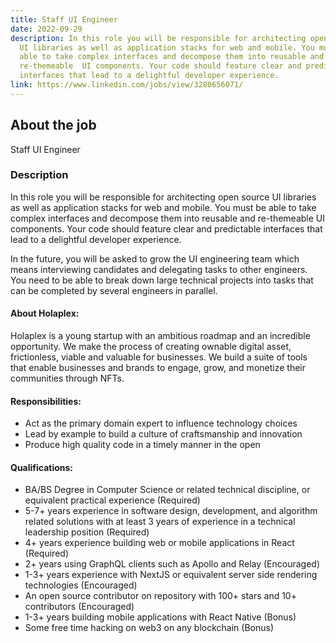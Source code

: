 ```yaml
---
title: Staff UI Engineer
date: 2022-09-29
description: In this role you will be responsible for architecting open source
  UI libraries as well as application stacks for web and mobile. You must be
  able to take complex interfaces and decompose them into reusable and
  re-themeable  UI components. Your code should feature clear and predictable
  interfaces that lead to a delightful developer experience.
link: https://www.linkedin.com/jobs/view/3280656071/
---
```



## About the job

Staff UI Engineer

### Description

In this role you will be responsible for architecting open source UI libraries as well as application stacks for web and mobile. You must be able to take complex interfaces and decompose them into reusable and re-themeable UI components. Your code should feature clear and predictable interfaces that lead to a delightful developer experience.

In the future, you will be asked to grow the UI engineering team which means interviewing candidates and delegating tasks to other engineers. You need to be able to break down large technical projects into tasks that can be completed by several engineers in parallel.

#### About Holaplex:

Holaplex is a young startup with an ambitious roadmap and an incredible opportunity. We make the process of creating ownable digital asset, frictionless, viable and valuable for businesses. We build a suite of tools that enable businesses and brands to engage, grow, and monetize their communities through NFTs.

#### Responsibilities:

* Act as the primary domain expert to influence technology choices
* Lead by example to build a culture of craftsmanship and innovation
* Produce high quality code in a timely manner in the open



#### Qualifications:

* BA/BS Degree in Computer Science or related technical discipline, or equivalent practical experience (Required)
* 5-7+ years experience in software design, development, and algorithm related solutions with at least 3 years of experience in a technical leadership position (Required)
* 4+ years experience building web or mobile applications in React (Required)
* 2+ years using GraphQL clients such as Apollo and Relay (Encouraged)
* 1-3+ years experience with NextJS or equivalent server side rendering technologies (Encouraged)
* An open source contributor on repository with 100+ stars and 10+ contributors (Encouraged)
* 1-3+ years building mobile applications with React Native (Bonus)
* Some free time hacking on web3 on any blockchain (Bonus)
